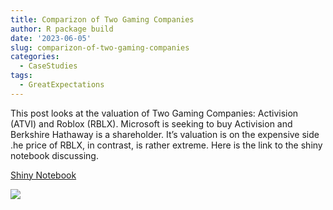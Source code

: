 ```yaml
---
title: Comparizon of Two Gaming Companies
author: R package build
date: '2023-06-05'
slug: comparizon-of-two-gaming-companies
categories:
  - CaseStudies
tags:
  - GreatExpectations
---
```


This post looks at the valuation of Two Gaming Companies: Activision (ATVI) and Roblox (RBLX).  Microsoft is seeking to buy Activision and Berkshire Hathaway is a shareholder.  It's valuation is on the expensive side .he price of RBLX, in contrast, is rather extreme.  Here is the link to the shiny notebook discussing.



<a href='https://rart.shinyapps.io/Two_Gaming_Companies/' target="_blank">Shiny Notebook</a>

![](pagebreak6.png)


